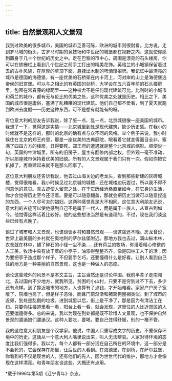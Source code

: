 ```yaml
---
---
---
```

title: 自然景观和人文景观
---

我到过欧美的很多城市，美国的城市乏善可陈，欧洲的城市则很耐看。比方说，走到罗马城的街头，古罗马时期的竞技场和中世纪的城堡都在视野之内，这就使你感到置身于几十个世纪的历史之中。走在巴黎的市中心，周围是漂亮的石头楼房，你可以在铁栅栏上看到几个世纪之前手工打出的精美花饰。英格兰的小城镇保留着过去的古朴风貌，在厚厚的草顶下面，悬挂出木制的啤酒馆招牌。我记忆中最漂亮的城市是德国的海德堡，有一座优美的石桥架在内卡河上，河对岸的山上是海德堡选帝侯的旧宫堡。可以与之相比的有英国的剑桥，大学设在五六百年前的石头楼房里，包围在常春藤的绿荫里——这种校舍不是任何现代建筑可比。比利时的小城市和荷兰的城市，都有无与伦比的优美之处，这种优美之处就是历史。相比之下，美国的城市很是庸俗，塞满了乱糟糟的现代建筑。他们自己都不爱看，到了夏天就跑到欧洲去度假——历史这种东西，可不是想有就能有的呀。

有位意大利的朋友告诉我说，除了脏一点、乱一点，北京城很像一座美国的城市。我想了一下，觉得这是实情——北京城里到处是现代建筑，缺少历史感。在我小的时候就不是这样的，那时的北京的确有点与众不同的风格。举个例子来说，我小时候住在北京的郑王府里，那是一座优美的古典庭院，眼看着它就变得面目全非，塞满了四四方方的楼房，丑得要死。郑王府的遭遇就是整个北京城的缩影。顺便说一句，英国的牛津城里，所有的旧房子，屋主有翻修内部之权，但外观一毫不准动，所以那座城市保持着优美的旧貌。所有的人文景观属于我们只有一次。假如你把它扒掉了，再重建起来就不是那么回事了。

这位意大利朋友还告诉我说，他去过山海关边的老龙头，看到那些新建的灰砖城楼，觉得很难看。我小时候见过北京城的城楼，还在城楼边玩耍过，所以我不得不同意他的意见。真古迹使人留恋之处，在于它历经沧桑直至如今，在它身边生活，你才会觉得历史至今还活着。要是可以随意翻盖，那就会把历史当做可以随意捏造的东西，一个人尽可夫的娼妇。这两种感觉真是大不相同。这位意大利朋友还说，意大利的古迹可以使他感到自己不是属于一代人，而是属于一族人，从亘古到如今。他觉得这样活着比较好。他的这些想法当然是有道理的，不过，现在我们谈这些已经有点晚了。

谈过了城市和人文景观，也该谈谈乡村和自然景观——谈这些还不晚。房龙曾说，世界上最美丽的乡村就在奥地利的萨尔兹堡附近。那地方我也去过，满山枞木林，农舍就在林中，铺了碎石的小径一尘不染……还有荷兰的牧场，弥漫着精心修整的人工美。牧场中央有放干草的小亭子，油漆得整整齐齐，像是园林工人干的活；因为要把亭子造成那个样子，不但要手艺巧，还要懂得什么是好看。让别人看到自己住的地方是一种美丽的自然景观，这也是一种做人的态度。

谈论这些域外的风景不是本文主旨，主旨当然还是讨论中国。我前半辈子走南闯北，去过国内不少地方，就我所见，贫困的小山村，只要不是穷到过不下去，多少还有点样。到了靠近城市的地方，人也算有了点钱，才开始难看。家家户户房子宽敞了，院墙也高了，但是样子恶俗，而且门前渐渐和猪窝狗圈相类似。到了城市的近郊，到处是乱倒的垃圾。进到城里以后，街上是干净了，那是因为有清洁工在扫。只要你往楼道里看一看，阳台上看一看，就会发现，这里住的人比近郊区的人还要邋遢得多。总的来说，我以为现在到处都是既不珍惜人文景观，也不保护自然景观的邋遢娘们邋遢汉。这种人要吃，要喝，要自己住得舒服，别的一概不管。

我的这位意大利朋友是个汉学家。他说，中国人只重写成文字的历史，不重保存环境中的历史。这话从一个意大利人嘴里说出来，叫人无法辩驳。人家对待环境的态度比我们强得多。我以为，每个人都有一部分活在自己所在的环境中，这一部分是不会死的，它会保存在那里，让后世的人看到。在海德堡，在剑桥，在萨尔兹堡，你看到的不仅是现世的人，还有他们的先人，因为世世代代的维护，那地方才会像现在这样漂亮。和青年朋友谈这些，大概还有点用。

*载于1996年第5期《辽宁青年》杂志。